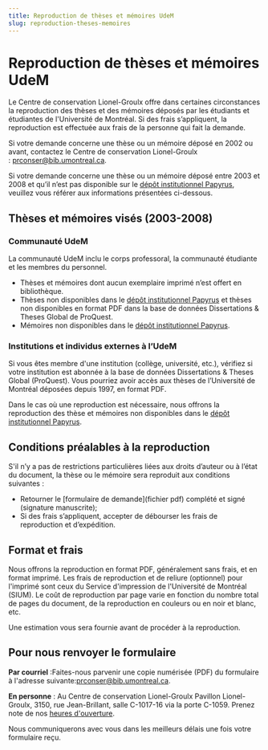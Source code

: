 ```yaml
---
title: Reproduction de thèses et mémoires UdeM
slug: reproduction-theses-memoires
---
```


# Reproduction de thèses et mémoires UdeM
Le Centre de conservation Lionel-Groulx offre dans certaines circonstances la reproduction des thèses et des mémoires déposés par les étudiants et étudiantes de l'Université de Montréal. Si des frais s’appliquent, la reproduction est effectuée aux frais de la personne qui fait la demande.

Si votre demande concerne une thèse ou un mémoire déposé en 2002 ou avant, contactez le Centre de conservation Lionel-Groulx : [prconser@bib.umontreal.ca](mailto:prconser@bib.umontreal.ca).

Si votre demande concerne une thèse ou un mémoire déposé entre 2003 et 2008 et qu’il n’est pas disponible sur le [dépôt institutionnel Papyrus](https://papyrus.bib.umontreal.ca/xmlui/), veuillez vous référer aux informations présentées ci-dessous.

## Thèses et mémoires visés (2003-2008)

### Communauté UdeM
La communauté UdeM inclu le corps professoral, la communauté étudiante et les membres du personnel.
- Thèses et mémoires dont aucun exemplaire imprimé n’est offert en bibliothèque.
- Thèses non disponibles dans le [dépôt institutionnel Papyrus](https://papyrus.bib.umontreal.ca/xmlui/) et thèses non disponibles en format PDF dans la base de données Dissertations & Theses Global de ProQuest. 
- Mémoires non disponibles dans le [dépôt institutionnel Papyrus](https://papyrus.bib.umontreal.ca/xmlui/).

### Institutions et individus externes à l’UdeM

Si vous êtes membre d'une institution (collège, université, etc.), vérifiez si votre institution est abonnée à la base de données Dissertations & Theses Global (ProQuest). Vous pourriez avoir accès aux thèses de l’Université de Montréal déposées depuis 1997, en format PDF. 

Dans le cas où une reproduction est nécessaire, nous offrons la reproduction des thèse et mémoires non disponibles dans le [dépôt institutionnel Papyrus](https://papyrus.bib.umontreal.ca/xmlui/). 

## Conditions préalables à la reproduction

S'il n’y a pas de restrictions particulières liées aux droits d’auteur ou à l’état du document, la thèse ou le mémoire sera reproduit aux conditions suivantes :
- Retourner le [formulaire de demande](fichier pdf) complété et signé (signature manuscrite);
- Si des frais s’appliquent, accepter de débourser les frais de reproduction et d’expédition.

## Format et frais
Nous offrons la reproduction en format PDF, généralement sans frais, et en format imprimé. Les frais de reproduction et de reliure (optionnel) pour l'imprimé sont ceux du Service d'impression de l'Université de Montréal (SIUM). Le coût de reproduction par page varie en fonction du nombre total de pages du document, de la reproduction en couleurs ou en noir et blanc, etc.

Une estimation vous sera fournie avant de procéder à la reproduction.

## Pour nous renvoyer le formulaire

**Par courriel** :Faites-nous parvenir une copie numérisée (PDF) du formulaire à l'adresse suivante:[prconser@bib.umontreal.ca](mailto:prconser@bib.umontreal.ca).

**En personne** :
Au Centre de conservation Lionel-Groulx
Pavillon Lionel-Groulx, 3150, rue Jean-Brillant, salle C-1017-16 via la porte C-1059.
Prenez note de nos [heures d'ouverture](bib.umontreal.ca).

Nous communiquerons avec vous dans les meilleurs délais une fois votre formulaire reçu.

